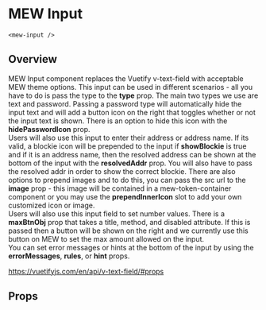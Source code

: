 

# MEW Input
`<mew-input />`

## Overview
MEW Input component replaces the Vuetify v-text-field with acceptable MEW theme options. 
This input can be used in different scenarios - all you have to do is pass the type
to the **type** prop. The main two types we use are text and password. Passing a password type will
automatically hide the input text and will add a button icon on the right that toggles whether or not the input text is shown. 
There is an option to hide this icon with the **hidePasswordIcon** prop. <br />
Users will also use this input to enter their address or address name. If its valid, a blockie icon will 
be prepended to the input if **showBlockie** is true 
and if it is an address name, then the resolved address can be shown at the bottom of the input
with the **resolvedAddr** prop. You will also have to pass the resolved addr in order to show the correct blockie.
 There are also options to prepend images and to do this, 
you can pass the src url to the **image** prop - this image will be contained in a mew-token-container component 
or you may use the **prependInnerIcon** slot
to add your own customized icon or image. <br />
Users will also use this input field to set number values. There is a **maxBtnObj** prop that 
takes a title, method, and disabled attribute. If this is passed then a button will be shown on the right and
we currently use this button on MEW to set the max amount allowed on the input. <br />
You can set error messages or hints at the bottom of the input by using the **errorMessages**, **rules**, or **hint** props.

https://vuetifyjs.com/en/api/v-text-field/#props

## Props
<Props of={MewInput} />
<Preview><Story id="mewinput--mew-input" /></Preview>

